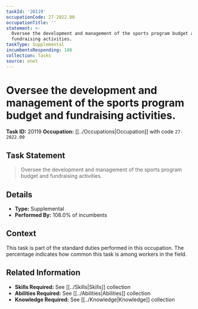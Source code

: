 ```yaml
---
taskId: '20119'
occupationCode: 27-2022.00
occupationTitle: ''
statement: >-
  Oversee the development and management of the sports program budget and
  fundraising activities.
taskType: Supplemental
incumbentsResponding: 108
collection: Tasks
source: onet
---
```

# Oversee the development and management of the sports program budget and fundraising activities.

**Task ID:** 20119
**Occupation:** [[../Occupations|Occupation]] with code `27-2022.00`

## Task Statement

> Oversee the development and management of the sports program budget and fundraising activities.

## Details

- **Type:** Supplemental
- **Performed By:** 108.0% of incumbents

## Context

This task is part of the standard duties performed in this occupation. The percentage indicates how common this task is among workers in the field.

## Related Information

- **Skills Required:** See [[../Skills|Skills]] collection
- **Abilities Required:** See [[../Abilities|Abilities]] collection
- **Knowledge Required:** See [[../Knowledge|Knowledge]] collection
